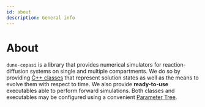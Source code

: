 ```yaml
---
id: about
description: General info
---
```

# About

`dune-copasi` is a library that provides numerical simulators for
reaction-diffusion systems on single and multiple compartments. We do so by
providing [C++ classes](/docs/api) that represent solution states as well as the
means to evolve them with respect to time. We also provide **ready-to-use**
executables able to perform forward simulations. Both classes and executables
may be configured using a convenient [Parameter Tree](/docs/param_tree).
